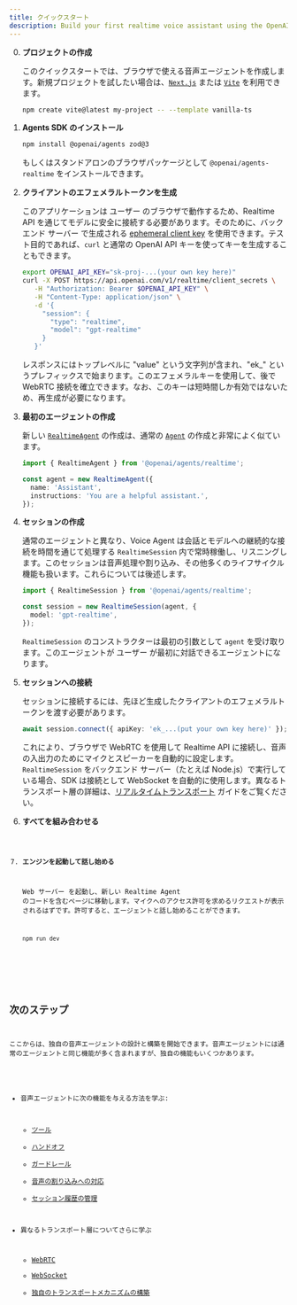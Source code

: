 ```yaml
---
title: クイックスタート
description: Build your first realtime voice assistant using the OpenAI Agents SDK in minutes.
---
```



<Steps>

0. **プロジェクトの作成**

   このクイックスタートでは、ブラウザで使える音声エージェントを作成します。新規プロジェクトを試したい場合は、[`Next.js`](https://nextjs.org/docs/getting-started/installation) または [`Vite`](https://vite.dev/guide/installation.html) を利用できます。

   ```bash
   npm create vite@latest my-project -- --template vanilla-ts
   ```

1. **Agents SDK のインストール**

   ```bash
   npm install @openai/agents zod@3
   ```

   もしくはスタンドアロンのブラウザパッケージとして `@openai/agents-realtime` をインストールできます。

2. **クライアントのエフェメラルトークンを生成**

   このアプリケーションは ユーザー のブラウザで動作するため、Realtime API を通じてモデルに安全に接続する必要があります。そのために、バックエンド サーバー で生成される [ephemeral client key](https://platform.openai.com/docs/guides/realtime#creating-an-ephemeral-token) を使用できます。テスト目的であれば、`curl` と通常の OpenAI API キーを使ってキーを生成することもできます。

   ```bash
   export OPENAI_API_KEY="sk-proj-...(your own key here)"
   curl -X POST https://api.openai.com/v1/realtime/client_secrets \
      -H "Authorization: Bearer $OPENAI_API_KEY" \
      -H "Content-Type: application/json" \
      -d '{
        "session": {
          "type": "realtime",
          "model": "gpt-realtime"
        }
      }'
   ```

   レスポンスにはトップレベルに "value" という文字列が含まれ、"ek\_" というプレフィックスで始まります。このエフェメラルキーを使用して、後で WebRTC 接続を確立できます。なお、このキーは短時間しか有効ではないため、再生成が必要になります。

3. **最初のエージェントの作成**

   新しい [`RealtimeAgent`](/openai-agents-js/openai/agents-realtime/classes/realtimeagent/) の作成は、通常の [`Agent`](/openai-agents-js/ja/guides/agents) の作成と非常によく似ています。

   ```typescript
   import { RealtimeAgent } from '@openai/agents/realtime';

   const agent = new RealtimeAgent({
     name: 'Assistant',
     instructions: 'You are a helpful assistant.',
   });
   ```

4. **セッションの作成**

   通常のエージェントと異なり、Voice Agent は会話とモデルへの継続的な接続を時間を通じて処理する `RealtimeSession` 内で常時稼働し、リスニングします。このセッションは音声処理や割り込み、その他多くのライフサイクル機能も扱います。これらについては後述します。

   ```typescript
   import { RealtimeSession } from '@openai/agents/realtime';

   const session = new RealtimeSession(agent, {
     model: 'gpt-realtime',
   });
   ```

   `RealtimeSession` のコンストラクターは最初の引数として `agent` を受け取ります。このエージェントが ユーザー が最初に対話できるエージェントになります。

5. **セッションへの接続**

   セッションに接続するには、先ほど生成したクライアントのエフェメラルトークンを渡す必要があります。

   ```typescript
   await session.connect({ apiKey: 'ek_...(put your own key here)' });
   ```

   これにより、ブラウザで WebRTC を使用して Realtime API に接続し、音声の入出力のためにマイクとスピーカーを自動的に設定します。`RealtimeSession` をバックエンド サーバー（たとえば Node.js）で実行している場合、SDK は接続として WebSocket を自動的に使用します。異なるトランスポート層の詳細は、[リアルタイムトランスポート](/openai-agents-js/ja/guides/voice-agents/transport) ガイドをご覧ください。

6. **すべてを組み合わせる**

   <Code lang="typescript" code={helloWorldExample} />

7. **エンジンを起動して話し始める**

   Web サーバー を起動し、新しい Realtime Agent のコードを含むページに移動します。マイクへのアクセス許可を求めるリクエストが表示されるはずです。許可すると、エージェントと話し始めることができます。

   ```bash
   npm run dev
   ```

</Steps>

## 次のステップ

ここからは、独自の音声エージェントの設計と構築を開始できます。音声エージェントには通常のエージェントと同じ機能が多く含まれますが、独自の機能もいくつかあります。

- 音声エージェントに次の機能を与える方法を学ぶ:
  - [ツール](/openai-agents-js/ja/guides/voice-agents/build#tools)
  - [ハンドオフ](/openai-agents-js/ja/guides/voice-agents/build#handoffs)
  - [ガードレール](/openai-agents-js/ja/guides/voice-agents/build#guardrails)
  - [音声の割り込みへの対応](/openai-agents-js/ja/guides/voice-agents/build#audio-interruptions)
  - [セッション履歴の管理](/openai-agents-js/ja/guides/voice-agents/build#session-history)

- 異なるトランスポート層についてさらに学ぶ
  - [WebRTC](/openai-agents-js/ja/guides/voice-agents/transport#connecting-over-webrtc)
  - [WebSocket](/openai-agents-js/ja/guides/voice-agents/transport#connecting-over-websocket)
  - [独自のトランスポートメカニズムの構築](/openai-agents-js/ja/guides/voice-agents/transport#building-your-own-transport-mechanism)
